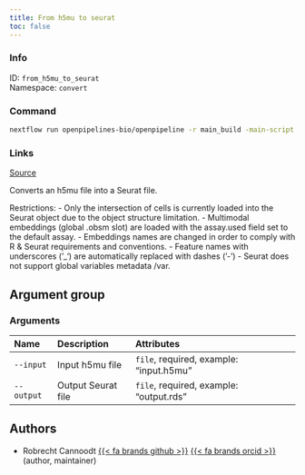 ```yaml
---
title: From h5mu to seurat
toc: false
---
```


::: {.column-margin}

### Info

ID: `from_h5mu_to_seurat`  
Namespace: `convert`

### Command

```bash
nextflow run openpipelines-bio/openpipeline -r main_build -main-script target/nextflow/convert/from_h5mu_to_seurat/main.nf --help
```

### Links
[Source](https://github.com/openpipelines-bio/openpipeline/blob/main/src/convert/from_h5mu_to_seurat){.btn-action .btn-sm .btn-info .btn role="button"}
:::

Converts an h5mu file into a Seurat file.

Restrictions:
  - Only the intersection of cells is currently loaded into the Seurat object due to the object structure limitation.
  - Multimodal embeddings (global .obsm slot) are loaded with the assay.used field set to the default assay.
  - Embeddings names are changed in order to comply with R & Seurat requirements and conventions.
  - Feature names with underscores ('_') are automatically replaced with dashes ('-')
  - Seurat does not support global variables metadata /var.


## Argument group

### Arguments



|Name       |Description        |Attributes                              |
|:----------|:------------------|:---------------------------------------|
|`--input`  |Input h5mu file    |`file`, required, example: "input.h5mu" |
|`--output` |Output Seurat file |`file`, required, example: "output.rds" |

## Authors

 * Robrecht Cannoodt [{{< fa brands github >}}](https://github.com/rcannood) [{{< fa brands orcid >}}](https://orcid.org/0000-0003-3641-729X) (author, maintainer)

